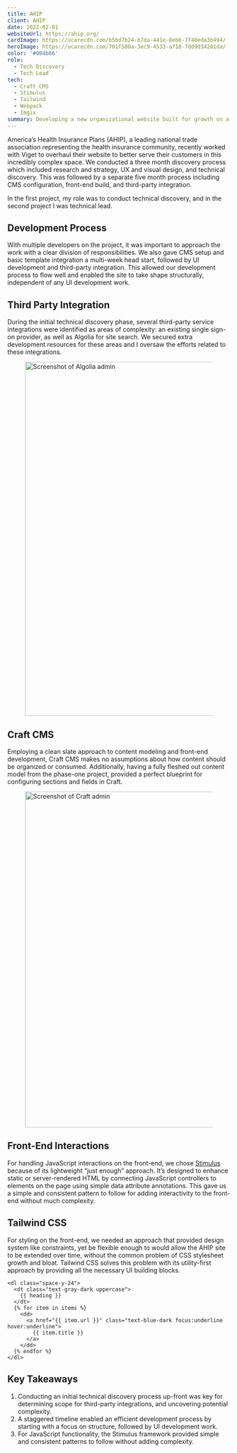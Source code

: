 ```yaml
---
title: AHIP
client: AHIP
date: 2022-02-01
websiteUrl: https://ahip.org/
cardImage: https://ucarecdn.com/b5bd7b24-b7da-441e-8eb6-7f40eda3b494/
heroImage: https://ucarecdn.com/701f580a-3ec9-4533-a718-7dd9d34201da/
color: '#004b66'
role:
  - Tech Discovery
  - Tech Lead
tech:
  - Craft CMS
  - Stimulus
  - Tailwind
  - Webpack
  - Imgix
summary: Developing a new organizational website built for growth on a flexible CMS.
---
```



America’s Health Insurance Plans (AHIP), a leading national trade association representing the health insurance community, recently worked with Viget to overhaul their website to better serve their customers in this incredibly complex space. We conducted a three month discovery process which included research and strategy, UX and visual design, and technical discovery. This was followed by a separate five month process including CMS configuration, front-end build, and third-party integration.

In the first project, my role was to conduct technical discovery, and in the second project I was technical lead.

## Development Process

With multiple developers on the project, it was important to approach the work with a clear division of responsibilities. We also gave CMS setup and basic template integration a multi-week head start, followed by UI development and third-party integration. This allowed our development process to flow well and enabled the site to take shape structurally, independent of any UI development work.

## Third Party Integration

During the initial technical discovery phase, several third-party service integrations were identified as areas of complexity: an existing single sign-on provider, as well as Algolia for site search. We secured extra development resources for these areas and I oversaw the efforts related to these integrations.

<figure>
  <img
    src="https://ucarecdn.com/f8294ce7-89df-47e4-9b65-3f5a789eda15/-/resize/1600/-/format/auto/"
    width="1600"
    height="800"
    alt="Screenshot of Algolia admin"
  />
</figure>

## Craft CMS

Employing a clean slate approach to content modeling and front-end development, Craft CMS makes no assumptions about how content should be organized or consumed. Additionally, having a fully fleshed out content model from the phase-one project, provided a perfect blueprint for configuring sections and fields in Craft.

<figure>
  <img
    src="https://ucarecdn.com/49c37d77-ce27-4b8e-b0aa-77b737e87c3a/-/resize/1600/-/format/auto/"
    width="1600"
    height="759"
    alt="Screenshot of Craft admin"
  />
</figure>

## Front-End Interactions

For handling JavaScript interactions on the front-end, we chose [Stimulus](https://stimulus.hotwired.dev/) because of its lightweight “just enough” approach. It’s designed to enhance static or server-rendered HTML by connecting JavaScript controllers to elements on the page using simple data attribute annotations. This gave us a simple and consistent pattern to follow for adding interactivity to the front-end without much complexity.

<Embed
  url="https://stackblitz.com/edit/vitejs-vite-5uuvqc?ctl=1&embed=1&file=src/controllers/user_menu_controller.js"
  title="AHIP Stimulus Controller Demo"
/>

## Tailwind CSS

For styling on the front-end, we needed an approach that provided design system like constraints, yet be flexible enough to would allow the AHIP site to be extended over time, without the common problem of CSS stylesheet growth and bloat. Tailwind CSS solves this problem with its utility-first approach by providing all the necessary UI building blocks.

```twig
<dl class="space-y-24">
  <dt class="text-gray-dark uppercase">
    {{ heading }}
  </dt>
  {% for item in items %}
    <dd>
      <a href="{{ item.url }}" class="text-blue-dark focus:underline hover:underline">
        {{ item.title }}
      </a>
    </dd>
  {% endfor %}
</dl>
```

## Key Takeaways

1. Conducting an initial technical discovery process up-front was key for determining scope for third-party integrations, and uncovering potential complexity.
1. A staggered timeline enabled an efficient development process by starting with a focus on structure, followed by UI development work.
1. For JavaScript functionality, the Stimulus framework provided simple and consistent patterns to follow without adding complexity.
